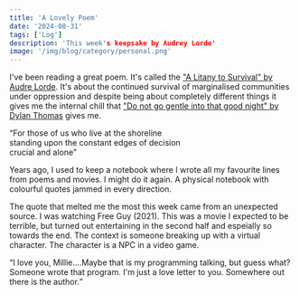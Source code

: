 ```yaml
---
title: 'A Lovely Poem'
date: '2024-08-31'
tags: ['Log']
description: 'This week's keepsake by Audrey Lorde'
image: '/img/blog/category/personal.png'
---
```


I've been reading a great poem. It's called the ["A Litany to Survival" by Audre Lorde](https://www.poetryfoundation.org/poems/147275/a-litany-for-survival). It's about the continued survival of marginalised communities under oppression and despite being about completely different things it gives me the internal chill that ["Do not go gentle into that good night" by Dylan Thomas](https://poets.org/poem/do-not-go-gentle-good-night) gives me.

<q>For those of us who live at the shoreline<br/>
standing upon the constant edges of decision<br/>
crucial and alone</q>

Years ago, I used to keep a notebook where I wrote all my favourite lines from poems and movies. I might do it again. A physical notebook with colourful quotes jammed in every direction. 

The quote that melted me the most this week came from an unexpected source. I was watching Free Guy (2021). This was a  movie I expected to be terrible, but turned out entertaining in the second half and espeially so towards the end. The context is someone breaking up with a virtual character. The character is a NPC in a video game.

<q>I love you, Millie....Maybe that is my programming
talking, but guess what? Someone wrote that program. I'm just a love letter to you. Somewhere out there
is the author.</q>
